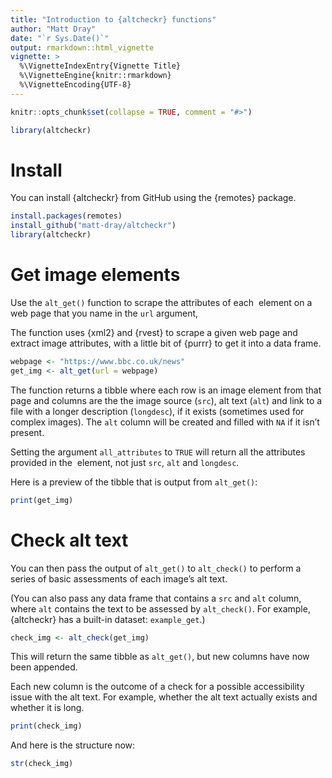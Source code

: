 ```yaml
---
title: "Introduction to {altcheckr} functions"
author: "Matt Dray"
date: "`r Sys.Date()`"
output: rmarkdown::html_vignette
vignette: >
  %\VignetteIndexEntry{Vignette Title}
  %\VignetteEngine{knitr::rmarkdown}
  %\VignetteEncoding{UTF-8}
---
```


```r
knitr::opts_chunk$set(collapse = TRUE, comment = "#>")

library(altcheckr)
```

# Install

You can install {altcheckr} from GitHub using the {remotes} package.

```r
install.packages(remotes)
install_github("matt-dray/altcheckr")
library(altcheckr)
```

# Get image elements

Use the `alt_get()` function to scrape the attributes of each <img> element
on a web page that you name in the `url` argument,

The function uses {xml2} and {rvest} to scrape a given web page and extract
image attributes, with a little bit of {purrr} to get it into a data frame.

```r
webpage <- "https://www.bbc.co.uk/news"
get_img <- alt_get(url = webpage)
```

The function returns a tibble where each row is an image element from that page
and columns are the the image source (`src`), alt text (`alt`) and link to a
file with a longer description (`longdesc`), if it exists (sometimes used for
complex images). The `alt` column will be created and filled with `NA` if it
isn't present.

Setting the argument `all_attributes` to `TRUE` will return all the attributes
provided in the <img> element, not just `src`, `alt` and `longdesc`.

Here is a preview of the tibble that is output from `alt_get()`:

```r
print(get_img)
```

# Check alt text

You can then pass the output of `alt_get()` to `alt_check()` to perform a series of
basic assessments of each image's alt text.

(You can also pass any data frame that contains a `src` and `alt` column, where
`alt` contains the text to be assessed by `alt_check()`. For example,
{altcheckr} has a built-in dataset: `example_get`.)

```r
check_img <- alt_check(get_img)
```

This will return the same tibble as `alt_get()`, but new columns have now been
appended.

Each new column is the outcome of a check for a possible accessibility issue
with the alt text. For example, whether the alt text actually exists and whether
it is long.

```r
print(check_img)
```

And here is the structure now:

```r
str(check_img)
```
